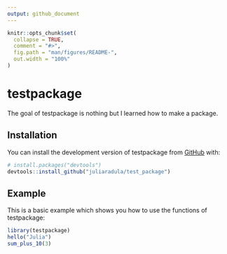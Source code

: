 ```yaml
---
output: github_document
---
```


<!-- README.md is generated from README.Rmd. Please edit that file -->

```r
knitr::opts_chunk$set(
  collapse = TRUE,
  comment = "#>",
  fig.path = "man/figures/README-",
  out.width = "100%"
)
```

# testpackage

<!-- badges: start -->
<!-- badges: end -->

The goal of testpackage is nothing but I learned how to make a package.

## Installation

You can install the development version of testpackage from [GitHub](https://github.com/) with:

``` r
# install.packages("devtools")
devtools::install_github("juliaradula/test_package")
```

## Example

This is a basic example which shows you how to use the functions of testpackage:

```r
library(testpackage)
hello("Julia")
sum_plus_10(3)
```
